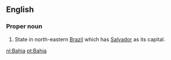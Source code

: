 {{see|bahía}}

==English==

===Proper noun===
#State in north-eastern [[Brazil]] which has [[Salvador]] as its capital.

[[nl:Bahia]]
[[pt:Bahia]]